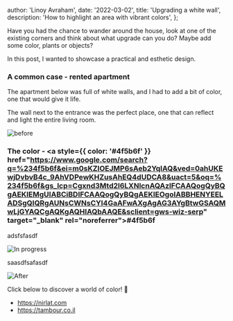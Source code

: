 
  author: 'Linoy Avraham',
  date: '2022-03-02',
  title: 'Upgrading a white wall',
  description: 'How to highlight an area with vibrant colors',
};


Have you had the chance to wander around the house, look at one of the existing corners and think about what upgrade can you do? Maybe add some color, plants or objects?

In this post, I wanted to showcase a practical and esthetic design.

### A common case - rented apartment

The apartment below was full of white walls, and I had to add a bit of color, one that would give it life.

The wall next to the entrance was the perfect place, one that can reflect and light the entire living room.

<Image src={before} alt="before" />

### The color - <a style={{ color: '#4f5b6f' }} href="https://www.google.com/search?q=%234f5b6f&ei=m0sKZIOEJMP6sAeb2YqIAQ&ved=0ahUKEwjDvbvB4c_9AhVDPewKHZusAhEQ4dUDCA8&uact=5&oq=%234f5b6f&gs_lcp=Cgxnd3Mtd2l6LXNlcnAQAzIFCAAQogQyBQgAEKIEMgUIABCiBDIFCAAQogQyBQgAEKIEOgoIABBHENYEELADSgQIQRgAUNsCWNsCYI4GaAFwAXgAgAG3AYgBtwGSAQMwLjGYAQCgAQKgAQHIAQbAAQE&sclient=gws-wiz-serp" target="_blank" rel="noreferrer"><b>#4f5b6f</b></a>

adsfsfasdf

<Image src={inProgress} alt="In progress" />

saasdfsafasdf

<Image src={after} alt="After" />

Click below to discover a world of color! 🎨

- https://nirlat.com
- https://tambour.co.il